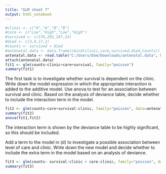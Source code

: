 ```yaml
---
title: "GLM sheet 7"
output: html_notebook
---
```


```r
#clinic <- c("A","A","B","B")
#care <- c("Low","High","Low","High")
#survived <- c(176,293,197,23)
#died <- c(3,4,17,2)
#counts <- survived + died
#antenatal.data <- data.frame(cbind(clinic,care,survived,died,Counts))
antenatal.data <- read.table("C:/Users/Dom/Downloads/antenatal.data", header=TRUE)
attach(antenatal.data)
fit1 <- glm(counts~clinic+care+survival, family="poisson")
summary(fit1)
```

The first task is to investigate whether survival is dependent on the clinic. Write down
the model expression in which the appropriate interaction is added to the additive model.
Use anova to test for an association between survival and clinic. Based on the analysis
of deviance table, decide whether to include the interaction term in the model.

```r
fit2 <- glm(counts~care+survival:clinic, family="poisson", data=antenatal.data)
summary(fit2)
anova(fit1,fit2)
```

The interaction term is shown by the deviance table to be highly significant, so this should be included.

Add a term to the model in (d) to investigate a possible association between level of care
and clinic. Write down the new model and decide whether to include the extra term in
the model based on an analysis of deviance.

```r
fit3 <- glm(counts~ survival:clinic + care:clinic, family="poisson", data=antenatal.data)
summary(fit3)
```

